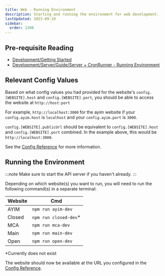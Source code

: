 ```yaml
---
title: Web - Running Environment
description: Starting and running the environment for web development.
lastUpdated: 2023-09-19
sidebar:
  order: 1200
---
```


## Pre-requisite Reading

* [Development/Getting Started](../../..)
* [Development/Server/Guide/Server + CronRunner - Running Environment](../../../server/guide/server-running-environment)

## Relevant Config Values

Based on what config values you had provided for the website's `config.[WEBSITE].host` and `config.[WEBSITE].port`, you should be able to access the website at `http://host:port`

For example, `http://localhost:3000` for the ayim website if your `config.ayim.host` is `localhost` and your `config.ayim.port` is `3000`.

`config.[WEBSITE].publicUrl` should be equivalent to `config.[WEBSITE].host` and `config.[WEBSITE].port` combined. In the example above, this would be `http://localhost:3000`.

See the [Config Reference](../config) for more information.

## Running the Environment

:::note
Make sure to start the API server if you haven't already.
:::

Depending on which website(s) you want to run, you will need to run the following command(s) in a separate terminal:

| Website | Cmd                    |
| ------- | ---------------------- |
| AYIM    | `npm run ayim-dev`     |
| Closed  | `npm run closed-dev`\* |
| MCA     | `npm run mca-dev`      |
| Main    | `npm run main-dev`     |
| Open    | `npm run open-dev`     |

\*Currently does not exist

The website should now be available at the URL you configured in the [Config Reference](../config).
